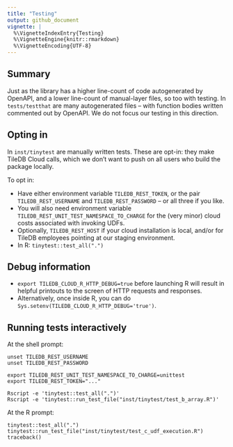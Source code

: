 ```yaml
---
title: "Testing"
output: github_document
vignette: |
  %\VignetteIndexEntry{Testing}
  %\VignetteEngine{knitr::rmarkdown}
  %\VignetteEncoding{UTF-8}
---
```


## Summary

Just as the library has a higher line-count of code autogenerated by OpenAPI, and a lower
line-count of manual-layer files, so too with testing. In `tests/testthat` are many autogenerated
files -- with function bodies written commented out by OpenAPI. We do not focus our testing in this
direction.

## Opting in

In `inst/tinytest` are manually written tests. These are opt-in: they make TileDB Cloud calls,
which we don't want to push on all users who build the package locally.

To opt in:

* Have either environment variable `TILEDB_REST_TOKEN`, or the pair `TILEDB_REST_USERNAME` and `TILEDB_REST_PASSWORD` -- or all three if you like.
* You will also need environment variable `TILEDB_REST_UNIT_TEST_NAMESPACE_TO_CHARGE` for the (very minor) cloud costs associated with invoking UDFs.
* Optionally, `TILEDB_REST_HOST` if your cloud installation is local, and/or for TileDB employees pointing at our staging environment.
* In R: `tinytest::test_all(".")`

## Debug information

* `export TILEDB_CLOUD_R_HTTP_DEBUG=true` before launching R will result in helpful printouts to the screen of HTTP requests and responses.
* Alternatively, once inside R, you can do `Sys.setenv(TILEDB_CLOUD_R_HTTP_DEBUG='true')`.

## Running tests interactively

At the shell prompt:

```
unset TILEDB_REST_USERNAME
unset TILEDB_REST_PASSWORD

export TILEDB_REST_UNIT_TEST_NAMESPACE_TO_CHARGE=unittest
export TILEDB_REST_TOKEN="..."

Rscript -e 'tinytest::test_all(".")'
Rscript -e 'tinytest::run_test_file("inst/tinytest/test_b_array.R")'
```

At the R prompt:

```
tinytest::test_all(".")
tinytest::run_test_file("inst/tinytest/test_c_udf_execution.R")
traceback()
```
